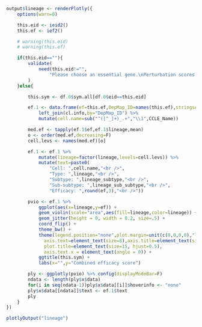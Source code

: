 ```r
output$lineage <- renderPlotly({
	options(warn=0)

	this.eid <- ieid2()
	this.ef <- ief2()

	# warning(this.eid)
	# warning(this.ef)

	if(this.eid==""){
	    validate(
	      	need(this.eid!="",
	      		"Please choose an essential gene.\nPerturbation scores across 423 cell lines for the gene will be shown here.")
		)
	}else{

		this.sym <- df.0$sym.all[df.0$eid==this.eid]

		ef.1 <- data.frame(ef=this.ef,DepMap_ID=names(this.ef),stringsAsFactors=FALSE) %>%
			left_join(cl.info,by="DepMap_ID") %>%
			mutate(cell.name=sub("^([^_]+)_.+","\\1",CCLE_Name))

		med.ef <- tapply(ef.1$ef,ef.1$lineage,mean)
		o <- order(med.ef,decreasing=F)
		cell.levs <- names(med.ef)[o]

		ef.1 <- ef.1 %>% 
			mutate(lineage=factor(lineage,levels=cell.levs)) %>%
			mutate(text=paste0(
				"Cell: ",cell.name,"<br />",
				"Type: ",lineage,"<br />",
				"Subtype: ",lineage_subtype,"<br />",
				"Sub-subtype: ",lineage_sub_subtype,"<br />",
				"Efficacy: ",round(ef,3),"<br />"))

		pvio <- ef.1 %>%
			ggplot(aes(x=lineage,y=ef)) +
			geom_violin(scale="area",aes(fill=lineage,color=lineage)) +
			geom_jitter(height = 0, width = 0.2, size=.5) +
			coord_flip() +
			theme_bw() +
			theme(legend.position="none",plot.margin=unit(c(0,0,0,0),"lines"),
			  axis.text=element_text(size=8),axis.title=element_text(size=10),
			  plot.title=element_text(size=15, hjust=0.5),
			  axis.text.x = element_text(angle = 0)) +
			ggtitle(this.sym) + 
			labs(x="",y="Combined efficacy score")

		ply <- ggplotly(pvio) %>% config(displayModeBar=F)
		ndata <- length(ply$x$data)
		for(i in seq(ndata-1))ply$x$data[[i]]$hoverinfo <- "none"
	    ply$x$data[[ndata]]$text <- ef.1$text
		ply
	}
})
```
```r
plotlyOutput("lineage")
```

